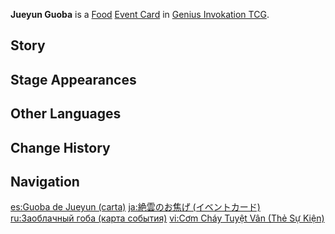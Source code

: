 {{About|the [[Genius Invokation TCG]] Event Card|the [[Food]]|Jueyun Guoba}}
{{Genius Invokation TCG Infobox
|title     = Jueyun Guoba
|id        = 333001
|image     = Jueyun Guoba Event Card.png
|type      = Event Card
|group     = Food
|effect    = During this Round, the target character's next '''Normal Attack''' deals +1 DMG.
|matching  = 0
|source1   = {{Sold By}}
}}
'''Jueyun Guoba''' is a [[Food Card|Food]] [[Event Card]] in [[Genius Invokation TCG]].

==Story==
{{Description|Flavorful and crispy Jueyun Guoba &mdash; with Guoba's stamp of approval.|title=Jueyun Guoba}}

==Stage Appearances==
{{Genius Invokation TCG Stage Appearances}}

==Other Languages==
{{Other Languages|Transclude=Jueyun Guoba}}

==Change History==
{{Change History|3.3}}

==Navigation==
{{Genius Invokation TCG Navbox|Event Card}}

[[es:Guoba de Jueyun (carta)]]
[[ja:絶雲のお焦げ (イベントカード)]]
[[ru:Заоблачный гоба (карта события)]]
[[vi:Cơm Cháy Tuyệt Vân (Thẻ Sự Kiện)]]